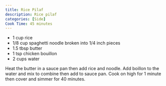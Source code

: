 ```yaml
---
title: Rice Pilaf
description: Rice pilaf
categories: [Side]
Cook Time: 45 minutes
---
```


* 1 cup rice
* 1/8 cup spaghetti noodle broken into 1/4 inch pieces
* 1.5 tbsp butter
* 1 tsp chicken bouillon
* 2 cups water

Heat the butter in a sauce pan then add rice and noodle. Add boillon to the water and mix to combine then add to sauce pan. Cook on high for 1 minute then cover and simmer for 40 minutes.
